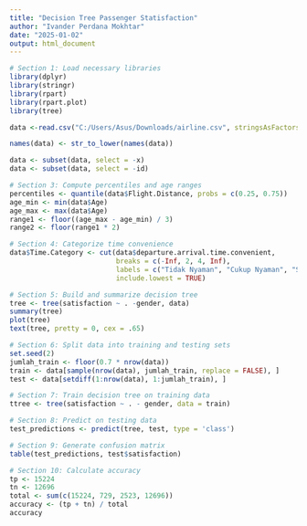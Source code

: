 ---
title: "Decision Tree Passenger Statisfaction"
author: "Ivander Perdana Mokhtar"
date: "2025-01-02"
output: html_document
---

```{r}
# Section 1: Load necessary libraries
library(dplyr)
library(stringr)
library(rpart)
library(rpart.plot)
library(tree)
```
```{r}
data <-read.csv("C:/Users/Asus/Downloads/airline.csv", stringsAsFactors=TRUE)

```
```{r}
names(data) <- str_to_lower(names(data))

```
```{r}
data <- subset(data, select = -x)
data <- subset(data, select = -id)

```




```{r}
# Section 3: Compute percentiles and age ranges
percentiles <- quantile(data$Flight.Distance, probs = c(0.25, 0.75))
age_min <- min(data$Age)
age_max <- max(data$Age)
range1 <- floor((age_max - age_min) / 3)
range2 <- floor(range1 * 2)
```

```{r}
# Section 4: Categorize time convenience
data$Time.Category <- cut(data$departure.arrival.time.convenient,
                          breaks = c(-Inf, 2, 4, Inf),
                          labels = c("Tidak Nyaman", "Cukup Nyaman", "Sangat Nyaman"),
                          include.lowest = TRUE)
```

```{r}
# Section 5: Build and summarize decision tree
tree <- tree(satisfaction ~ . -gender, data)
summary(tree)
plot(tree)
text(tree, pretty = 0, cex = .65)
```

```{r}
# Section 6: Split data into training and testing sets
set.seed(2)
jumlah_train <- floor(0.7 * nrow(data))
train <- data[sample(nrow(data), jumlah_train, replace = FALSE), ]
test <- data[setdiff(1:nrow(data), 1:jumlah_train), ]
```

```r
# Section 7: Train decision tree on training data
ttree <- tree(satisfaction ~ . - gender, data = train)
```

```{r}
# Section 8: Predict on testing data
test_predictions <- predict(tree, test, type = 'class')
```
```{r}
# Section 9: Generate confusion matrix
table(test_predictions, test$satisfaction)
```
```{r}
# Section 10: Calculate accuracy
tp <- 15224
tn <- 12696
total <- sum(c(15224, 729, 2523, 12696))
accuracy <- (tp + tn) / total
accuracy
```
